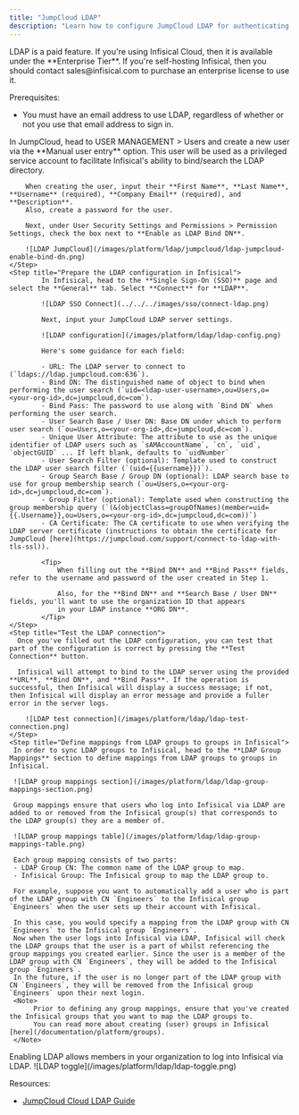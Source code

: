 ```yaml
---
title: "JumpCloud LDAP"
description: "Learn how to configure JumpCloud LDAP for authenticating into Infisical."
---
```


<Info>
  LDAP is a paid feature. If you're using Infisical Cloud, then it is available
  under the **Enterprise Tier**. If you're self-hosting Infisical, then you
  should contact sales@infisical.com to purchase an enterprise license to use
  it.
</Info>

Prerequisites:

- You must have an email address to use LDAP, regardless of whether or not you use that email address to sign in.

<Steps>
    <Step title="Prepare LDAP in JumpCloud">
        In JumpCloud, head to USER MANAGEMENT > Users and create a new user via the **Manual user entry** option. This user
        will be used as a privileged service account to facilitate Infisical's ability to bind/search the LDAP directory.

        When creating the user, input their **First Name**, **Last Name**, **Username** (required), **Company Email** (required), and **Description**.
        Also, create a password for the user.

        Next, under User Security Settings and Permissions > Permission Settings, check the box next to **Enable as LDAP Bind DN**.

        ![LDAP JumpCloud](/images/platform/ldap/jumpcloud/ldap-jumpcloud-enable-bind-dn.png)
    </Step>
    <Step title="Prepare the LDAP configuration in Infisical">
            In Infisical, head to the **Single Sign-On (SSO)** page and select the **General** tab. Select **Connect** for **LDAP**.

            ![LDAP SSO Connect](../../../images/sso/connect-ldap.png)

            Next, input your JumpCloud LDAP server settings.

            ![LDAP configuration](/images/platform/ldap/ldap-config.png)

            Here's some guidance for each field:

            - URL: The LDAP server to connect to (`ldaps://ldap.jumpcloud.com:636`).
            - Bind DN: The distinguished name of object to bind when performing the user search (`uid=<ldap-user-username>,ou=Users,o=<your-org-id>,dc=jumpcloud,dc=com`).
            - Bind Pass: The password to use along with `Bind DN` when performing the user search.
            - User Search Base / User DN: Base DN under which to perform user search (`ou=Users,o=<your-org-id>,dc=jumpcloud,dc=com`).
            - Unique User Attribute: The attribute to use as the unique identifier of LDAP users such as `sAMAccountName`, `cn`, `uid`, `objectGUID` ... If left blank, defaults to `uidNumber`
            - User Search Filter (optional): Template used to construct the LDAP user search filter (`(uid={{username}})`).
            - Group Search Base / Group DN (optional): LDAP search base to use for group membership search (`ou=Users,o=<your-org-id>,dc=jumpcloud,dc=com`).
            - Group Filter (optional): Template used when constructing the group membership query (`(&(objectClass=groupOfNames)(member=uid={{.Username}},ou=Users,o=<your-org-id>,dc=jumpcloud,dc=com))`)
            - CA Certificate: The CA certificate to use when verifying the LDAP server certificate (instructions to obtain the certificate for JumpCloud [here](https://jumpcloud.com/support/connect-to-ldap-with-tls-ssl)).

            <Tip>
                When filling out the **Bind DN** and **Bind Pass** fields, refer to the username and password of the user created in Step 1.

                Also, for the **Bind DN** and **Search Base / User DN** fields, you'll want to use the organization ID that appears
                in your LDAP instance **ORG DN**.
            </Tip>
    </Step>
    <Step title="Test the LDAP connection">
      Once you've filled out the LDAP configuration, you can test that part of the configuration is correct by pressing the **Test Connection** button.

      Infisical will attempt to bind to the LDAP server using the provided **URL**, **Bind DN**, and **Bind Pass**. If the operation is successful, then Infisical will display a success message; if not, then Infisical will display an error message and provide a fuller error in the server logs.

        ![LDAP test connection](/images/platform/ldap/ldap-test-connection.png)
    </Step>
    <Step title="Define mappings from LDAP groups to groups in Infisical">
     In order to sync LDAP groups to Infisical, head to the **LDAP Group Mappings** section to define mappings from LDAP groups to groups in Infisical.

     ![LDAP group mappings section](/images/platform/ldap/ldap-group-mappings-section.png)

     Group mappings ensure that users who log into Infisical via LDAP are added to or removed from the Infisical group(s) that corresponds to the LDAP group(s) they are a member of.

     ![LDAP group mappings table](/images/platform/ldap/ldap-group-mappings-table.png)

     Each group mapping consists of two parts:
     - LDAP Group CN: The common name of the LDAP group to map.
     - Infisical Group: The Infisical group to map the LDAP group to.

     For example, suppose you want to automatically add a user who is part of the LDAP group with CN `Engineers` to the Infisical group `Engineers` when the user sets up their account with Infisical.

     In this case, you would specify a mapping from the LDAP group with CN `Engineers` to the Infisical group `Engineers`.
     Now when the user logs into Infisical via LDAP, Infisical will check the LDAP groups that the user is a part of whilst referencing the group mappings you created earlier. Since the user is a member of the LDAP group with CN `Engineers`, they will be added to the Infisical group `Engineers`.
     In the future, if the user is no longer part of the LDAP group with CN `Engineers`, they will be removed from the Infisical group `Engineers` upon their next login.
     <Note>
          Prior to defining any group mappings, ensure that you've created the Infisical groups that you want to map the LDAP groups to.
          You can read more about creating (user) groups in Infisical [here](/documentation/platform/groups).
     </Note>

   </Step>
    <Step title="Enable LDAP in Infisical">
            Enabling LDAP allows members in your organization to log into Infisical via LDAP.
            ![LDAP toggle](/images/platform/ldap/ldap-toggle.png)
    </Step>

</Steps>

Resources:

- [JumpCloud Cloud LDAP Guide](https://jumpcloud.com/support/use-cloud-ldap)
